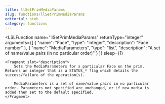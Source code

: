 ```yaml
---
title: llSetPrimMediaParams
slug: functions/llSetPrimMediaParams
editorial: stub
category: functions
---
```


<LSLFunction
	name="llSetPrimMediaParams"
	returnType="integer"
	arguments={[
	{
		"name": "Face",
		"type": "integer",
		"description": "Face number"
	},
	{
		"name": "MediaParameters",
		"type": "list",
		"description": "A set of name/value pairs (in no particular order)"
	}
]}
	sleep={1}
>
	<Fragment slot="description">
		Sets the MediaParameters for a particular Face on the prim. Returns an integer that is a STATUS_* flag which details the success/failure of the operation(s).
		
		MediaParameters is a set of name/value pairs in no particular order. Parameters not specified are unchanged, or if new media is added then set to the default specified.
	</Fragment>
</LSLFunction>
